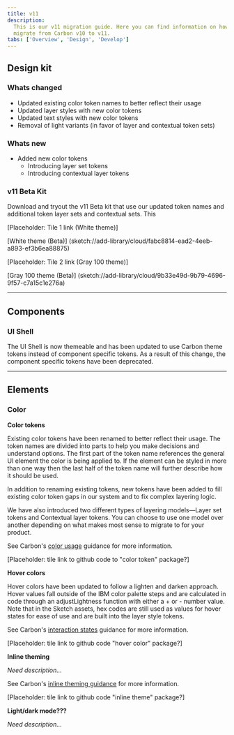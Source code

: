 ```yaml
---
title: v11
description:
  This is our v11 migration guide. Here you can find information on how to
  migrate from Carbon v10 to v11.
tabs: ['Overview', 'Design', 'Develop']
---
```


## Design kit

### Whats changed

- Updated existing color token names to better reflect their usage
- Updated layer styles with new color tokens
- Updated text styles with new color tokens
- Removal of light variants (in favor of layer and contextual token sets)

### Whats new

- Added new color tokens
  - Introducing layer set tokens
  - Introducing contextual layer tokens

### v11 Beta Kit

Download and tryout the v11 Beta kit that use our updated token names and
additional token layer sets and contextual sets. This

[Placeholder: Tile 1 link (White theme)]

[White theme (Beta)]
(sketch://add-library/cloud/fabc8814-ead2-4eeb-a893-ef3b6ea88875)

[Placeholder: Tile 2 link (Gray 100 theme)]

[Gray 100 theme (Beta)]
(sketch://add-library/cloud/9b33e49d-9b79-4696-9f57-c7a15c1e276a)

---

## Components

### UI Shell

The UI Shell is now themeable and has been updated to use Carbon theme tokens
instead of component specific tokens. As a result of this change, the component
specific tokens have been deprecated.

---

## Elements

### Color

**Color tokens**

Existing color tokens have been renamed to better reflect their usage. The token
names are divided into parts to help you make decisions and understand options.
The first part of the token name references the general UI element the color is
being applied to. If the element can be styled in more than one way then the
last half of the token name will further describe how it should be used.

In addition to renaming existing tokens, new tokens have been added to fill
existing color token gaps in our system and to fix complex layering logic.

We have also introduced two different types of layering models—Layer set tokens
and Contextual layer tokens. You can choose to use one model over another
depending on what makes most sense to migrate to for your product.

See Carbon's
[color usage](https://v11.carbondesignsystem.com/guidelines/color/overview/#tokens)
guidance for more information.

[Placeholder: tile link to github code to "color token" package?]

**Hover colors**

Hover colors have been updated to follow a lighten and darken approach. Hover
values fall outside of the IBM color palette steps and are calculated in code
through an adjustLightness function with either a + or - number value. Note that
in the Sketch assets, hex codes are still used as values for hover states for
ease of use and are built into the layer style tokens.

See Carbon's
[interaction states](https://v11.carbondesignsystem.com/guidelines/color/overview/#interaction-states)
guidance for more information.

[Placeholder: tile link to github code "hover color" package?]

**Inline theming**

_Need description..._

See Carbon's
[inline theming guidance](https://carbondesignsystem-git-fork-aagonza-f5b8b0-carbon-design-system.vercel.app/guidelines/color/implementation#inline-theming)
for more information.

[Placeholder: tile link to github code "inline theme" package?]

**Light/dark mode???**

_Need description..._
